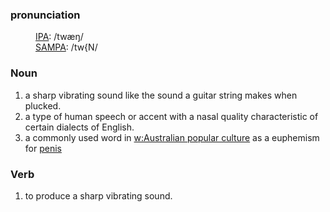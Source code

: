 ===pronunciation===
:[[International Phonetic Alphabet|IPA]]: /twæŋ/
:[[SAMPA]]: /tw{N/

===Noun===
#a sharp vibrating sound like the sound a guitar string makes when plucked.
#a type of human speech or accent with a nasal quality characteristic of certain dialects of English.
#a commonly used word in [[w:Australian popular culture]] as a euphemism for [[penis]]

===Verb===
#to produce a sharp vibrating sound.